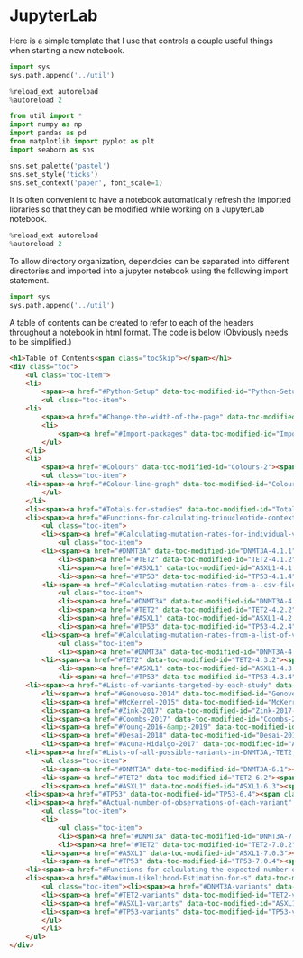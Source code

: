 # JupyterLab {#jupyter}

Here is a simple template that I use that controls a couple useful things when starting a new notebook.

```python
import sys
sys.path.append('../util')

%reload_ext autoreload
%autoreload 2

from util import *
import numpy as np                  
import pandas as pd                 
from matplotlib import pyplot as plt
import seaborn as sns

sns.set_palette('pastel')
sns.set_style('ticks')
sns.set_context('paper', font_scale=1)
```

It is often convenient to have a notebook automatically refresh the imported libraries so that they can be modified while working on a JupyterLab notebook.

```python
%reload_ext autoreload
%autoreload 2
```

To allow directory organization, dependcies can be separated into different directories and imported into a jupyter notebook using the following import statement.

```python
import sys
sys.path.append('../util')
```

A table of contents can be created to refer to each of the headers throughout a notebook in html format. The code is below (Obviously needs to be simplified.)
```html
<h1>Table of Contents<span class="tocSkip"></span></h1>
<div class="toc">
    <ul class="toc-item">
    <li>
        <span><a href="#Python-Setup" data-toc-modified-id="Python-Setup-1"><span class="toc-item-num">1&nbsp;&nbsp;</span>Python Setup</a></span>
        <ul class="toc-item">
    <li>
        <span><a href="#Change-the-width-of-the-page" data-toc-modified-id="Change-the-width-of-the-page-1.1"><span class="toc-item-num">1.1&nbsp;&nbsp;</span>Change the width of the page</a></span></li>
        <li>
            <span><a href="#Import-packages" data-toc-modified-id="Import-packages-1.2"><span class="toc-item-num">1.2&nbsp;&nbsp;</span>Import packages</a></span></li>
        </ul>
    </li>
    <li>
        <span><a href="#Colours" data-toc-modified-id="Colours-2"><span class="toc-item-num">2&nbsp;&nbsp;</span>Colours</a></span>
        <ul class="toc-item">
    <li><span><a href="#Colour-line-graph" data-toc-modified-id="Colour-line-graph-2.1"><span class="toc-item-num">2.1&nbsp;&nbsp;</span>Colour line graph</a></span></li>
        </ul>
    </li>
    <li><span><a href="#Totals-for-studies" data-toc-modified-id="Totals-for-studies-3"><span class="toc-item-num">3&nbsp;&nbsp;</span>Totals for studies</a></span></li>
    <li><span><a href="#Functions-for-calculating-trinucleotide-context-specific-mutation-rates" data-toc-modified-id="Functions-for-calculating-trinucleotide-context-specific-mutation-rates-4"><span class="toc-item-num">4&nbsp;&nbsp;</span>Functions for calculating trinucleotide-context specific mutation rates</a></span>
        <ul class="toc-item">
        <li><span><a href="#Calculating-mutation-rates-for-individual-variants" data-toc-modified-id="Calculating-mutation-rates-for-individual-variants-4.1"><span class="toc-item-num">4.1&nbsp;&nbsp;</span>Calculating mutation rates for individual variants</a></span>
            <ul class="toc-item">
        <li><span><a href="#DNMT3A" data-toc-modified-id="DNMT3A-4.1.1"><span class="toc-item-num">4.1.1&nbsp;&nbsp;</span>DNMT3A</a></span></li>
            <li><span><a href="#TET2" data-toc-modified-id="TET2-4.1.2"><span class="toc-item-num">4.1.2&nbsp;&nbsp;</span>TET2</a></span></li>
            <li><span><a href="#ASXL1" data-toc-modified-id="ASXL1-4.1.3"><span class="toc-item-num">4.1.3&nbsp;&nbsp;</span>ASXL1</a></span></li>
            <li><span><a href="#TP53" data-toc-modified-id="TP53-4.1.4"><span class="toc-item-num">4.1.4&nbsp;&nbsp;</span>TP53</a></span></li></ul></li>
        <li><span><a href="#Calculating-mutation-rates-from-a-.csv-file-of-variants" data-toc-modified-id="Calculating-mutation-rates-from-a-.csv-file-of-variants-4.2"><span class="toc-item-num">4.2&nbsp;&nbsp;</span>Calculating mutation rates from a .csv file of variants</a></span>
            <ul class="toc-item">
            <li><span><a href="#DNMT3A" data-toc-modified-id="DNMT3A-4.2.1"><span class="toc-item-num">4.2.1&nbsp;&nbsp;</span>DNMT3A</a></span></li>
            <li><span><a href="#TET2" data-toc-modified-id="TET2-4.2.2"><span class="toc-item-num">4.2.2&nbsp;&nbsp;</span>TET2</a></span></li>
            <li><span><a href="#ASXL1" data-toc-modified-id="ASXL1-4.2.3"><span class="toc-item-num">4.2.3&nbsp;&nbsp;</span>ASXL1</a></span></li>
            <li><span><a href="#TP53" data-toc-modified-id="TP53-4.2.4"><span class="toc-item-num">4.2.4&nbsp;&nbsp;</span>TP53</a></span></li></ul></li>
        <li><span><a href="#Calculating-mutation-rates-from-a-list-of-variants" data-toc-modified-id="Calculating-mutation-rates-from-a-list-of-variants-4.3"><span class="toc-item-num">4.3&nbsp;&nbsp;</span>Calculating mutation rates from a list of variants</a></span>
            <ul class="toc-item">
            <li><span><a href="#DNMT3A" data-toc-modified-id="DNMT3A-4.3.1"><span class="toc-item-num">4.3.1&nbsp;&nbsp;</span>DNMT3A</a></span></li>
        <li><span><a href="#TET2" data-toc-modified-id="TET2-4.3.2"><span class="toc-item-num">4.3.2&nbsp;&nbsp;</span>TET2</a></span></li>
            <li><span><a href="#ASXL1" data-toc-modified-id="ASXL1-4.3.3"><span class="toc-item-num">4.3.3&nbsp;&nbsp;</span>ASXL1</a></span></li>
            <li><span><a href="#TP53" data-toc-modified-id="TP53-4.3.4"><span class="toc-item-num">4.3.4&nbsp;&nbsp;</span>TP53</a></span></li></ul></li></ul></li>
    <li><span><a href="#Lists-of-variants-targeted-by-each-study" data-toc-modified-id="Lists-of-variants-targeted-by-each-study-5"><span class="toc-item-num">5&nbsp;&nbsp;</span>Lists of variants targeted by each study</a></span><ul class="toc-item"><li><span><a href="#Jaiswal-2014" data-toc-modified-id="Jaiswal-2014-5.1"><span class="toc-item-num">5.1&nbsp;&nbsp;</span>Jaiswal 2014</a></span></li>
        <li><span><a href="#Genovese-2014" data-toc-modified-id="Genovese-2014-5.2"><span class="toc-item-num">5.2&nbsp;&nbsp;</span>Genovese 2014</a></span></li>
        <li><span><a href="#McKerrel-2015" data-toc-modified-id="McKerrel-2015-5.3"><span class="toc-item-num">5.3&nbsp;&nbsp;</span>McKerrel 2015</a></span></li>
        <li><span><a href="#Zink-2017" data-toc-modified-id="Zink-2017-5.4"><span class="toc-item-num">5.4&nbsp;&nbsp;</span>Zink 2017</a></span></li>
        <li><span><a href="#Coombs-2017" data-toc-modified-id="Coombs-2017-5.5"><span class="toc-item-num">5.5&nbsp;&nbsp;</span>Coombs 2017</a></span></li>
        <li><span><a href="#Young-2016-&amp;-2019" data-toc-modified-id="Young-2016-&amp;-2019-5.6"><span class="toc-item-num">5.6&nbsp;&nbsp;</span>Young 2016 &amp; 2019</a></span></li>
        <li><span><a href="#Desai-2018" data-toc-modified-id="Desai-2018-5.7"><span class="toc-item-num">5.7&nbsp;&nbsp;</span>Desai 2018</a></span></li>
        <li><span><a href="#Acuna-Hidalgo-2017" data-toc-modified-id="Acuna-Hidalgo-2017-5.8"><span class="toc-item-num">5.8&nbsp;&nbsp;</span>Acuna-Hidalgo 2017</a></span></li></ul></li>
    <li><span><a href="#Lists-of-all-possible-variants-in-DNMT3A,-TET2,-ASXL1,-TP53" data-toc-modified-id="Lists-of-all-possible-variants-in-DNMT3A,-TET2,-ASXL1,-TP53-6"><span class="toc-item-num">6&nbsp;&nbsp;</span>Lists of all possible variants in DNMT3A, TET2, ASXL1, TP53</a></span>
        <ul class="toc-item">
        <li><span><a href="#DNMT3A" data-toc-modified-id="DNMT3A-6.1"><span class="toc-item-num">6.1&nbsp;&nbsp;</span>DNMT3A</a></span></li>
        <li><span><a href="#TET2" data-toc-modified-id="TET2-6.2"><span class="toc-item-num">6.2&nbsp;&nbsp;</span>TET2</a></span></li>
        <li><span><a href="#ASXL1" data-toc-modified-id="ASXL1-6.3"><span class="toc-item-num">6.3&nbsp;&nbsp;</span>ASXL1</a></span></li>
    <li><span><a href="#TP53" data-toc-modified-id="TP53-6.4"><span class="toc-item-num">6.4&nbsp;&nbsp;</span>TP53</a></span></li></ul></li>
    <li><span><a href="#Actual-number-of-observations-of-each-variant" data-toc-modified-id="Actual-number-of-observations-of-each-variant-7"><span class="toc-item-num">7&nbsp;&nbsp;</span>Actual number of observations of each variant</a></span>
        <ul class="toc-item">
        <li>
            <ul class="toc-item">
            <li><span><a href="#DNMT3A" data-toc-modified-id="DNMT3A-7.0.1"><span class="toc-item-num">7.0.1&nbsp;&nbsp;</span>DNMT3A</a></span></li>
            <li><span><a href="#TET2" data-toc-modified-id="TET2-7.0.2"><span class="toc-item-num">7.0.2&nbsp;&nbsp;</span>TET2</a></span></li>
        <li><span><a href="#ASXL1" data-toc-modified-id="ASXL1-7.0.3"><span class="toc-item-num">7.0.3&nbsp;&nbsp;</span>ASXL1</a></span></li>
        <li><span><a href="#TP53" data-toc-modified-id="TP53-7.0.4"><span class="toc-item-num">7.0.4&nbsp;&nbsp;</span>TP53</a></span></li></ul></li></ul></li>
    <li><span><a href="#Functions-for-calculating-the-expected-number-of-observations-of-a-variant" data-toc-modified-id="Functions-for-calculating-the-expected-number-of-observations-of-a-variant-8"><span class="toc-item-num">8&nbsp;&nbsp;</span>Functions for calculating the expected number of observations of a variant</a></span></li>
    <li><span><a href="#Maximum-Likelihood-Estimation-for-s" data-toc-modified-id="Maximum-Likelihood-Estimation-for-s-9"><span class="toc-item-num">9&nbsp;&nbsp;</span>Maximum Likelihood Estimation for s</a></span>
        <ul class="toc-item"><li><span><a href="#DNMT3A-variants" data-toc-modified-id="DNMT3A-variants-9.1"><span class="toc-item-num">9.1&nbsp;&nbsp;</span>DNMT3A variants</a></span></li>
        <li><span><a href="#TET2-variants" data-toc-modified-id="TET2-variants-9.2"><span class="toc-item-num">9.2&nbsp;&nbsp;</span>TET2 variants</a></span></li>
        <li><span><a href="#ASXL1-variants" data-toc-modified-id="ASXL1-variants-9.3"><span class="toc-item-num">9.3&nbsp;&nbsp;</span>ASXL1 variants</a></span></li>
        <li><span><a href="#TP53-variants" data-toc-modified-id="TP53-variants-9.4"><span class="toc-item-num">9.4&nbsp;&nbsp;</span>TP53 variants</a></span></li>
        </ul>
        </li>
    </ul>
</div>
```
